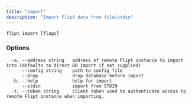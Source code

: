 ```yaml
---
title: "import"
description: "Import Flipt data from file/stdin"
---
```


```
flipt import [flags]
```

### Options

```
  -a, --address string   address of remote Flipt instance to import into (defaults to direct DB import if not supplied)
      --config string    path to config file
      --drop             drop database before import
  -h, --help             help for import
      --stdin            import from STDIN
  -t, --token string     client token used to authenticate access to remote Flipt instance when importing.
```
